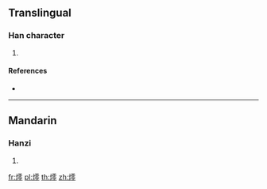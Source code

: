 {{character info/new}}
==Translingual==

===Han character===
{{Han char|rn=86|rad=火|as=13|sn=17|four=|canj=FMBI|ids=⿰火零}}

# {{defn|Han|sort=火13}}

====References====
* {{Han ref|kx=0685.140|dkj=19483|hdz=32240.130|uh=71EF|ud=29167}}

----

==Mandarin==

===Hanzi===
{{cmn-hanzi|pin=[[líng]] ([[ling2]])|wg=ling<sup>2</sup>}}

# {{defn|lang=cmn|sort=火13}}

[[fr:燯]]
[[pl:燯]]
[[th:燯]]
[[zh:燯]]